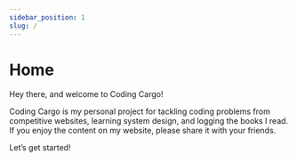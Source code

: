 ```yaml
---
sidebar_position: 1
slug: /
---
```



# Home

Hey there, and welcome to Coding Cargo!

Coding Cargo is my personal project for tackling coding problems from competitive websites, learning system design, and logging the books I read. If you enjoy the content on my website, please share it with your friends.

Let’s get started!
